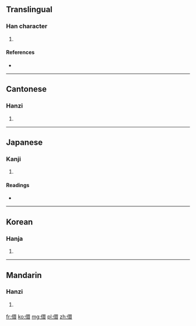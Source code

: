 ==Translingual==

===Han character===
{{Han char|rn=9|rad=人|as=13|sn=15|four=2623<sub>2</sub>|canj=人田中女 (OWLV)}}

# {{defn|Han|sort=人13}}

====References====
* {{Han ref|kx=0119.100|dkj=01188|dj=0252.090|hdz=10225.080|uh=5107|ud=20743|bh=E4EB|bd=58603}}

----

==Cantonese==

===Hanzi===
{{yue-hanzi|jyut=|y=hyun1}}

# {{defn|lang=yue|sort=人13}}

----

==Japanese==

===Kanji===
{{ja-kanji|grade=|rs=人13}}

# {{defn|lang=ja|sort=人13}}

====Readings====
* {{ja-readings|on=[[けん]] (ken)|kun=[[かしこい]] (kashikoi), [[あぎむく]] (agimuku), [[とい]] (toi), [[まとふ]] (matofu)}}

----

==Korean==

===Hanja===
{{ko-hanja|hangeul=현|rv=hyeon|mr=hyŏn}}

# {{defn|lang=ko|sort=人13}}

----

==Mandarin==

===Hanzi===
{{cmn-hanzi|pin=[[xuān]] ([[xuan1]])|wg=hsüan<sup>1</sup>}}

# {{defn|lang=cmn|sort=人13}}

[[fr:儇]]
[[ko:儇]]
[[mg:儇]]
[[pl:儇]]
[[zh:儇]]